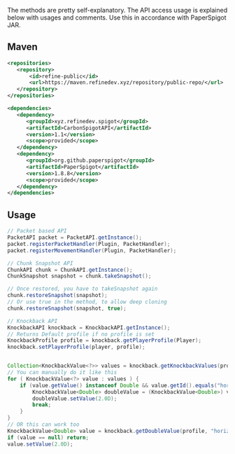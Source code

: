 The methods are pretty self-explanatory. The API access usage is explained below with usages and comments.
Use this in accordance with PaperSpigot JAR.

## Maven
```xml
<repositories>
   <repository>
       <id>refine-public</id>
       <url>https://maven.refinedev.xyz/repository/public-repo/</url>
   </repository>
</repositories>

<dependencies>
   <dependency>
      <groupId>xyz.refinedev.spigot</groupId>
      <artifactId>CarbonSpigotAPI</artifactId>
      <version>1.1</version>
      <scope>provided</scope>
   </dependency>
   <dependency>
      <groupId>org.github.paperspigot</groupId>
      <artifactId>PaperSpigot</artifactId>
      <version>1.8.8</version>
      <scope>provided</scope>
   </dependency>
</dependencies>
```

## Usage
```java
// Packet based API
PacketAPI packet = PacketAPI.getInstance();
packet.registerPacketHandler(Plugin, PacketHandler);
packet.registerMovementHandler(Plugin, PacketHandler);

// Chunk Snapshot API
ChunkAPI chunk = ChunkAPI.getInstance();
ChunkSnapshot snapshot = chunk.takeSnapshot();

// Once restored, you have to takeSnapshot again
chunk.restoreSnapshot(snapshot);
// Or use true in the method, to allow deep cloning
chunk.restoreSnapshot(snapshot, true);

// Knockback API
KnockbackAPI knockback = KnockbackAPI.getInstance();
// Returns Default profile if no profile is set
KnockbackProfile profile = knockback.getPlayerProfile(Player);
knockback.setPlayerProfile(player, profile);


Collection<KnockbackValue<?>> values = knockback.getKnockbackValues(profile);
// You can manually do it like this
for ( KnockbackValue<?> value : values ) {
    if (value.getValue() instanceof Double && value.getId().equals("horizontal")) {
        KnockbackValue<Double> doubleValue = (KnockbackValue<Double>) value;
        doubleValue.setValue(2.0D);
        break;
    }
}
// OR this can work too
KnockbackValue<Double> value = knockback.getDoubleValue(profile, "horizontal");
if (value == null) return;
value.setValue(2.0D);
```